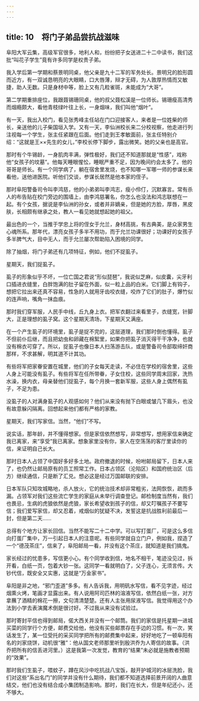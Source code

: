 ```yaml
---
---
---
```

title: 10　将门子弟品尝抗战滋味
---

阜阳大军云集，高级军官很多，地利人和，纷纷把子女送进二十二中读书，我们这批“叫花子学生”竟有许多同学是权贵子弟。

我入学后第一学期和蔡景明同桌，他父亲是九十二军的军务处长。景明兄的脸形圆而近方，有一双诚恳明亮的大眼睛，口大唇薄，辩才无碍，为人敦厚热情而又敏捷，助人无数。只是身材中等，脸上又有几粒雀斑，未能成为“大哥”。

第二学期重排座位，我跟聂锡珊同桌，他的叔父聂松溪是一位师长。锡珊瘦高清秀而烟瘾颇大，看他青枝绿叶往上长，一身烟味，我们叫他“烟叶”。

有一天，我出入校门，看见张秀峰主任站在门口迎接客人，来者是一位姓柴的师长，亲送他的儿子柴国垣入学。又有一天，李仙洲校长来二分校视察，他走进行列注视每一个学生，张主任紧跟在后面。他们走到王孝敏面前，张主任特别介绍：“这就是王××先生的女儿，”李校长停下脚步，露出微笑。她的父亲也是高官。

那时有个牛锡龄，一身肌肉丰满，弹性极好，我们还不知道那就是“性感”，戏称他“女孩子的坟墓”。他每天睡眼惺忪，睡眠严重不足，因为晚间约会太多了。他的哥哥是师长。有一个同学病了，躺在宿舍里发烧，也不知哪一军哪一师的参谋长来看他，送他进医院。听他们交谈，参谋长居然是他本家的侄子。

那时阜阳警备司令叫李鸿慈，他的小弟弟叫李鸿志，瘦小伶仃，沉默寡言。常有杀人的布告贴在校门旁边的围墙上，由李鸿慈署名，你怎么也没法和鸿志联想在一起。有个女孩，据说是李仙洲的孙女，或者并非嫡亲，但是她的方脸，厚唇，黑皮肤，长相颇有继承之处，教人一看见她就想起她的祖父。

最出色的一个，当推于学忠上将的侄女于允兰，身材高挑，有古典美，是众家男生心魂所系。那年代，漂亮女孩子多半不用功，而于允兰功课很好；功课好的女孩子多半脾气大，目中无人，而于允兰屡次帮助陷入困境的同学。

除了抽烟，将门子弟还有几项特征，例如，他们不捉虱子。

星期天，我们捉虱子。

虱子的形象似乎不坏，一位亡国之君说“形似琵琶”，我说似芝麻，似皮囊，尖牙利口插进衣缝里，白胖饱满的肚子留在外面，似一粒上品的白米。它们脚上有钩子，想把它拉出来还真不容易，性急的人就用牙齿咬衣缝，咬炸了它们的肚子，爆竹似的连声响，嘴角一抹血痕。

那时我们穿军服，人民手中线，丘九身上衣。把军衣翻过来看里子，衣缝宽，针脚大，正是理想的虱子窝。这个星期天清场，下星期天又满座。

在一个产生虱子的环境里，虱子是捉不完的，这层道理，我们那时倒也懂得。虱子不但前仆后继，而且把幼虫和卵藏在棉絮里，如果你把虱子消灭得干干净净，也就没有棉衣可穿了。所以，捉虱子也像日本人扫荡游击队，或是警备司令部取缔奸商那样，不求甚解，明其道不计其功。

有些将军把家眷安置在城里，他们的子女每天走读，不必住在学校的宿舍里，这些人身上可能没有虱子。有些将军在任所带眷，子女住校，这些同学周末回家，洗热水澡，换内衣，母亲替他们捉虱子，每个月换一套新军服，这些人身上偶然有虱子，不足为患。

没虱子的人对满身虱子的人观感如何？他们从来没有抛下白眼或皱几下眉头，也没有故意躲闪隔离。回想起来他们都有严格的家教。

星期天，我们写家信。当然，“他们”不写。

说实话，那年龄，并不懂得想家。但是家信依然想写，非常想写，想用家信来确定我已离家，来“享受”我已离家。想象家里没有你，家人在空荡荡的客厅里读你的信，来证明自己长大。

那时日本人占领了中国好多好多土地。政府撤退的时候，吩咐邮局留下，日本人来了，也仍然让邮局原有的员工照常工作。日本占领区（沦陷区）和国府统治区（后方）继续通信，只是断了汇兑。想必这是经过万国邮联的安排。

日本军队只知攻城略地，杀人放火，它的统治技术却非常粗劣，法网恢恢，疏而多漏。占领军对我们这些流亡学生的家庭从未举行调查登记。邮检制度当然有，我们也畏忌，生病的虎狼依然是虎狼，家长希望收到孩子的信，却又叮嘱孩子不要写信；我们爱写家信，却又忍着，戒烟似的犹疑不决，发誓这是抗战胜利前最后一封，但是第二天……

总得有个地方让家长回信。当然不能写二十二中学。可以写打蛋厂，可是这么多信向打蛋厂集中，万一引起日本人的注意呢。有些同学就自立门户，例如我，捏造了一个“德茂茶庄”，信来了，阜阳邮局一看，并没有这个茶庄，就知道是我们搞鬼。

家长经过的忧患多，写信更小心。有个同学收到信，地名不相干，笔迹没见过，拆开看，白纸一页，包着大钞一张。这同学一看就明白了，父子连心，无须言传。大钞代信，既安全又实惠，这就是“万金家书”。

阜阳是非之地，“邪门歪道”多多。有人告诉我，用明矾水写信，看不见字迹，经过烟熏火烤，笔画才显露出来。有人说用阿司匹林的溶液写信，依然白纸一张，对方拿蘸了酒精的棉花一擦，文句清清楚楚。还有人主张用尿液写信。我觉得用这个办法到小学去表演魔术倒是很讨好。不过我从来没有试验过。

那时寄封平信也得到邮局，偌大西关并没有一个邮筒。我们的家信是托星期一进城买菜的同学行个方便，邮费交给他，他没有买些邮票存在手边的习惯。有一次，笑话发生了，某一位受托的采买同学把所有的邮费集中起来，好好地吃了一顿阜阳有名的刘家烧饼，动机很“雅”：他从国文老师那里听到殷洪乔为人寄信的故事。（洪乔把所有的信丢进河里。）这是我第一次发觉，教育的“结果”未必就是施教者预期的“效果”。

那时我们生虱子，喂蚊子，蹲在风沙中吃抗战八宝饭，敲开护城河的冰层洗脸，我们对这些“系出名门”的同学并没有什么期待，我们都不知道选择前景开阔的人曲意结交，他们也没有结合成小集团制造影响。那时，我们在长大，但是年纪还小，还不够大。